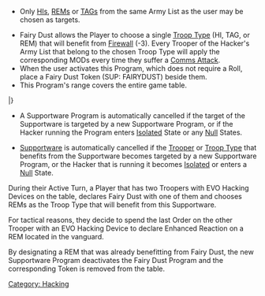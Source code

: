 {{section-hacking}}


{{n4only}}
{{n4list}}

{{image | name=sup-fairy_dust_ip0.jpg | style= 128inline }}
{{image | name=sup-fairy_dust_rem0.jpg | style= 128inline }}
{{image | name=sup-fairy_dust_tag0.jpg | style= 128inline }}

{{skillbox |red| FAIRY DUST | ENTIRE ORDER }}
{{skill-label | Supportware, No roll. }}
{{requirements}}
* Only [[HI]]s, [[REM]]s or [[TAG]]s from the same Army List as the user may be chosen as targets.
{{effects}}
* Fairy Dust allows the Player to choose a single [[Troop Type]] (HI, TAG, or REM) that will benefit from [[Firewall]] (-3). Every Trooper of the Hacker's Army List that belong to the chosen Troop Type will apply the corresponding MODs every time they suffer a [[Comms Attack]].
* When the user activates this Program, which does not require a Roll, place a Fairy Dust Token (SUP: FAIRYDUST) beside them.
* This Program's range covers the entire game table.


{{n4-hacking-header}}
{{hackingrow | [[Fairy Dust]] | -- | -- | -- | -- | TAG, HI, REM | Entire Order | The targets gain [[Firewall]] MODs.}}
|}


{{remember-start}}
{{update | PDF 2.1, July 2023}}
* {{erratahighlight}}A Supportware Program is automatically cancelled if the target of the Supportware is targeted by a new Supportware Program, or if the Hacker running the Program enters [[Isolated]] State or any [[Null]] States.{{erratahighlight-end}}
{{update-end}}
{{original}}
* {{originalhighlight}}[[Labels|Supportware]] is automatically cancelled if the [[Trooper]] or [[Troop Type]] that benefits from the Supportware becomes targeted by a new Supportware Program, or the Hacker that is running it becomes [[Isolated]] or enters a [[Null]] State.{{originalhighlight-end}}
{{original-end}}
{{remember-end}}


{{greybox-start | Example of Supportware Use and Cancellation }}
During their Active Turn, a Player that has two Troopers with EVO Hacking Devices on the table, declares Fairy Dust with one of them and chooses REMs as the Troop Type that will benefit from this Supportware.

For tactical reasons, they decide to spend the last Order on the other Trooper with an EVO Hacking Device to declare Enhanced Reaction on a REM located in the vanguard. 

By designating a REM that was already benefitting from Fairy Dust, the new Supportware Program deactivates the Fairy Dust Program and the corresponding Token is removed from the table. 
{{greybox-end}}
{{n4end}}


{{section-hacking}}


[[Category: Hacking]]
